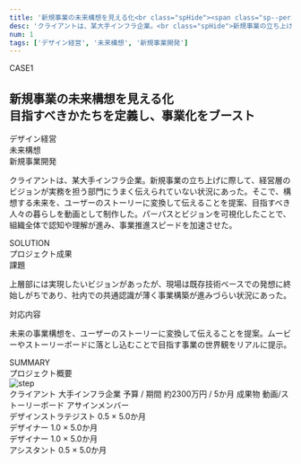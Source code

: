 ```yaml
---
title: '新規事業の未来構想を見える化<br class="spHide"><span class="sp--period"></span>目指すべきかたちを定義し、事業化をブースト'
desc: 'クライアントは、某大手インフラ企業。<br class="spHide">新規事業の立ち上げに際して、<span class="bold">経営層のビジョンが実務を担う部門に伝えられていないことが課題。</span>'
num: 1
tags: ['デザイン経営', '未来構想', '新規事業開発']
---
```



<div class="aboutArea">
  <div class="aboutSet">
    <div class="label">CASE<span class="bold">1</span></div>
    <h2 class="title">新規事業の未来構想を見える化<br />目指すべきかたちを定義し、事業化をブースト</h2>
    <div class="tagSet">
      <div class="tagSetWrap">
        <div class="tagCell">
          <span class="tag">デザイン経営</span>
        </div>
        <div class="tagCell">
          <span class="tag">未来構想</span>
        </div>
        <div class="tagCell">
          <span class="tag">新規事業開発</span>
        </div>
      </div>
    </div>
  </div>
  <div class="imgSet">
    <img src="/imageFile/works_catch001.svg" alt="" class="workImg" />
  </div>
</div>
<p class="description">
  クライアントは、某大手インフラ企業。新規事業の立ち上げに際して、経営層のビジョンが実務を担う部門にうまく伝えられていない状況にあった。そこで、構想する未来を、ユーザーのストーリーに変換して伝えることを提案、目指すべき人々の暮らしを動画として制作した。パーパスとビジョンを可視化したことで、組織全体で認知や理解が進み、事業推進スピードを加速させた。
</p>
<div class="descArea">
  <div class="descSet descSet--solution">
    <div class="titleSet">
      <div class="title">SOLUTION</div>
      <div class="rubi rubi--left">プロジェクト成果</div>
    </div>
    <div class="data">
      <div class="processSet">
        <div class="process">
          <span class="label">課題</span>
          <p class="detail">上層部には実現したいビジョンがあったが、現場は既存技術ベースでの発想に終始しがちであり、社内での共通認識が薄く事業構築が進みづらい状況にあった。</p>
        </div>
        <div class="process">
          <span class="label">対応内容</span>
          <p class="detail">未来の事業構想を、ユーザーのストーリーに変換して伝えることを提案。ムービーやストーリーボードに落とし込むことで目指す事業の世界観をリアルに提示。</p>
        </div>
      </div>
    </div>
  </div>
  <div class="descSet descSet--summary">
    <div class="titleSet">
      <div class="title">SUMMARY</div>
      <div class="rubi rubi--right">プロジェクト概要</div>
    </div>
    <div class="data">
      <div class="stepSet">
        <picture>
          <source srcset="imageFile/modal_work_summary_pc001.svg" media="(min-width: 800px)" class="catchImg" />
          <img src="/imageFile/modal_work_summary_sp001.svg" alt="step" class="catchImg--sp" />
        </picture>
      </div>
      <div class="captionSet">
        <span class="caption">
          <span class="label">クライアント</span>
          <span class="detail">大手インフラ企業</span>
        </span>
        <span class="caption">
          <span class="label">予算 / 期間</span>
          <span class="detail">約2300万円 / 5か月</span>
        </span>
        <span class="caption">
          <span class="label">成果物</span>
          <span class="detail">動画/ストーリーボード</span>
        </span>
        <span class="caption caption--asign">
          <span class="label">アサインメンバー</span>
          <div class="memberSet">
            <div class="member">
              <div class="imgCell imgCell--ogose"></div>
              <div class="textCell">
                <span class="position">デザインストラテジスト</span>
                <span class="asign">0.5 × 5.0か月</span>
              </div>
            </div>
            <div class="member">
              <div class="imgCell imgCell--iwamoto"></div>
              <div class="textCell">
                <span class="position">デザイナー</span>
                <span class="asign">1.0 × 5.0か月</span>
              </div>
            </div>
            <div class="member">
              <div class="imgCell imgCell--maeta"></div>
              <div class="textCell">
                <span class="position">デザイナー</span>
                <span class="asign">1.0 × 5.0か月</span>
              </div>
            </div>
            <div class="member">
              <div class="imgCell imgCell--hagimori"></div>
              <div class="textCell">
                <span class="position">アシスタント</span>
                <span class="asign">0.5 × 5.0か月</span>
              </div>
            </div>
          </div>
        </span>
      </div>
    </div>
  </div>
</div>
